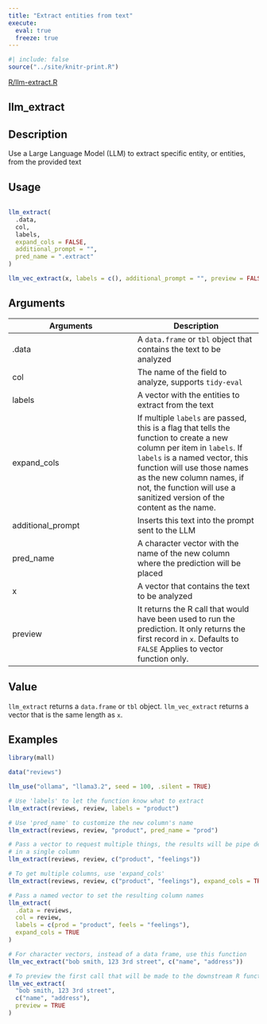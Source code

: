 ```yaml
---
title: "Extract entities from text"
execute:
  eval: true
  freeze: true
---
```


```r
#| include: false
source("../site/knitr-print.R")
```

[R/llm-extract.R](https://github.com/mlverse/mall/blob/main/r/R/llm-extract.R)

## llm_extract

## Description
Use a Large Language Model (LLM) to extract specific entity, or entities, from the provided text


## Usage
```r

llm_extract(
  .data,
  col,
  labels,
  expand_cols = FALSE,
  additional_prompt = "",
  pred_name = ".extract"
)

llm_vec_extract(x, labels = c(), additional_prompt = "", preview = FALSE)
```

## Arguments
|Arguments|Description|
|---|---|
| .data | A `data.frame` or `tbl` object that contains the text to be analyzed |
| col | The name of the field to analyze, supports `tidy-eval` |
| labels | A vector with the entities to extract from the text |
| expand_cols | If multiple `labels` are passed, this is a flag that tells the function to create a new column per item in `labels`. If `labels` is a named vector, this function will use those names as the new column names, if not, the function will use a sanitized version of the content as the name. |
| additional_prompt | Inserts this text into the prompt sent to the LLM |
| pred_name | A character vector with the name of the new column where the prediction will be placed |
| x | A vector that contains the text to be analyzed |
| preview | It returns the R call that would have been used to run the prediction. It only returns the first record in `x`. Defaults to `FALSE` Applies to vector function only. |



## Value
`llm_extract` returns a `data.frame` or `tbl` object. `llm_vec_extract` returns a vector that is the same length as `x`.


## Examples
```r


library(mall)

data("reviews")

llm_use("ollama", "llama3.2", seed = 100, .silent = TRUE)

# Use 'labels' to let the function know what to extract
llm_extract(reviews, review, labels = "product")

# Use 'pred_name' to customize the new column's name
llm_extract(reviews, review, "product", pred_name = "prod")

# Pass a vector to request multiple things, the results will be pipe delimeted
# in a single column
llm_extract(reviews, review, c("product", "feelings"))

# To get multiple columns, use 'expand_cols'
llm_extract(reviews, review, c("product", "feelings"), expand_cols = TRUE)

# Pass a named vector to set the resulting column names
llm_extract(
  .data = reviews,
  col = review,
  labels = c(prod = "product", feels = "feelings"),
  expand_cols = TRUE
)

# For character vectors, instead of a data frame, use this function
llm_vec_extract("bob smith, 123 3rd street", c("name", "address"))

# To preview the first call that will be made to the downstream R function
llm_vec_extract(
  "bob smith, 123 3rd street",
  c("name", "address"),
  preview = TRUE
)


```


